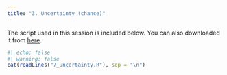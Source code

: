 ```yaml
---
title: "3. Uncertainty (chance)"
---
```


The script used in this session is included below. You can also downloaded it from <a href="7_uncertainty.R" download>here</a>.

```r
#| echo: false
#| warning: false
cat(readLines("7_uncertainty.R"), sep = "\n")
```

